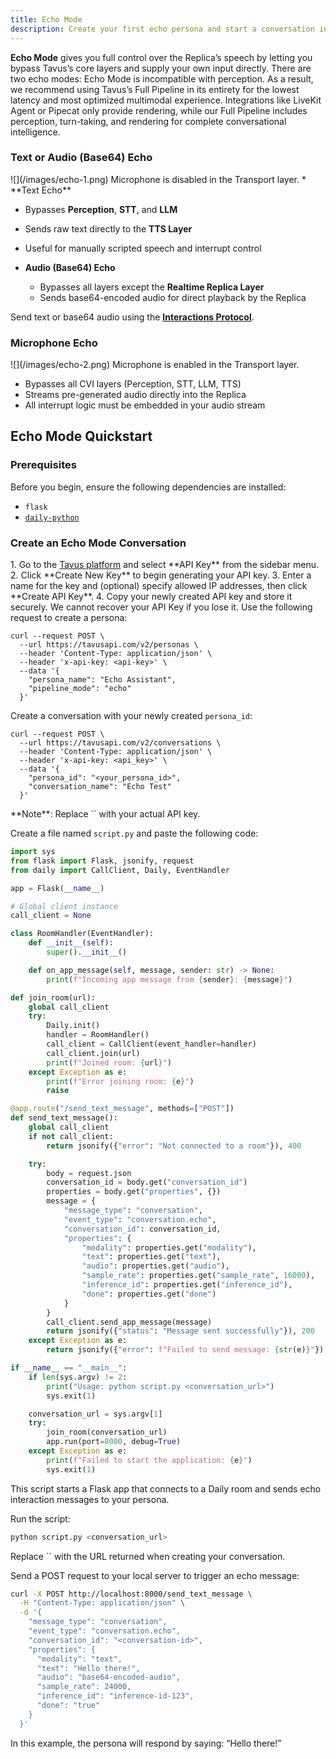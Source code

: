 ```yaml
---
title: Echo Mode
description: Create your first echo persona and start a conversation in seconds.
---
```


**Echo Mode** gives you full control over the Replica’s speech by letting you bypass Tavus’s core layers and supply your own input directly. There are two echo modes:
<Warning>
Echo Mode is incompatible with perception. As a result, we recommend using Tavus’s Full Pipeline in its entirety for the lowest latency and most optimized multimodal experience. Integrations like LiveKit Agent or Pipecat only provide rendering, while our Full Pipeline includes perception, turn-taking, and rendering for complete conversational intelligence.
</Warning>
### **Text or Audio (Base64) Echo**
<Frame>
![](/images/echo-1.png)
</Frame>
Microphone is disabled in the Transport layer.
* **Text Echo**

  * Bypasses **Perception**, **STT**, and **LLM**
  * Sends raw text directly to the **TTS Layer**
  * Useful for manually scripted speech and interrupt control

* **Audio (Base64) Echo**

  * Bypasses all layers except the **Realtime Replica Layer**
  * Sends base64-encoded audio for direct playback by the Replica

<Note>
Send text or base64 audio using the <a href="/sections/event-schemas/conversation-echo" target="_blank" rel="noopener noreferrer"><strong>Interactions Protocol</strong></a>.
</Note>

### **Microphone Echo**
<Frame>
![](/images/echo-2.png)
</Frame>
Microphone is enabled in the Transport layer.

* Bypasses all CVI layers (Perception, STT, LLM, TTS)
* Streams pre-generated audio directly into the Replica
* All interrupt logic must be embedded in your audio stream


## Echo Mode Quickstart
### Prerequisites

Before you begin, ensure the following dependencies are installed:

* `flask`
* <a href="https://docs.daily.co/reference/daily-python/installation" target="_blank">`daily-python`</a>

### Create an Echo Mode Conversation

<Steps>

<Step title="Step 1: Get an API Key" titleSize="h3">
1. Go to the <a href="https://platform.tavus.io/" target="_blank">Tavus platform</a> and select **API Key** from the sidebar menu.
2. Click **Create New Key** to begin generating your API key.
3. Enter a name for the key and (optional) specify allowed IP addresses, then click **Create API Key**.
4. Copy your newly created API key and store it securely.
<Warning>
We cannot recover your API Key if you lose it.
</Warning>
</Step>

<Step title="Step 2: Create an Echo Persona" titleSize="h3">
Use the following request to create a persona:

```shell cURL
curl --request POST \
  --url https://tavusapi.com/v2/personas \
  --header 'Content-Type: application/json' \
  --header 'x-api-key: <api-key>' \
  --data '{
    "persona_name": "Echo Assistant",
    "pipeline_mode": "echo"
  }'
```
</Step>

<Step title="Step 3: Create a Conversation" titleSize="h3">

Create a conversation with your newly created `persona_id`:

```shell cURL
curl --request POST \
  --url https://tavusapi.com/v2/conversations \
  --header 'Content-Type: application/json' \
  --header 'x-api-key: <api_key>' \
  --data '{
    "persona_id": "<your_persona_id>",
    "conversation_name": "Echo Test"
  }'
```
<Note>
**Note**: Replace `<api_key>` with your actual API key. 
</Note>

</Step>

<Step title="Step 4: Create an App" titleSize="h3">
 
Create a file named `script.py` and paste the following code:

```py [expandable]
import sys
from flask import Flask, jsonify, request
from daily import CallClient, Daily, EventHandler

app = Flask(__name__)

# Global client instance
call_client = None

class RoomHandler(EventHandler):
    def __init__(self):
        super().__init__()

    def on_app_message(self, message, sender: str) -> None:
        print(f"Incoming app message from {sender}: {message}")

def join_room(url):
    global call_client
    try:
        Daily.init()
        handler = RoomHandler()
        call_client = CallClient(event_handler=handler)
        call_client.join(url)
        print(f"Joined room: {url}")
    except Exception as e:
        print(f"Error joining room: {e}")
        raise

@app.route("/send_text_message", methods=["POST"])
def send_text_message():
    global call_client
    if not call_client:
        return jsonify({"error": "Not connected to a room"}), 400

    try:
        body = request.json
        conversation_id = body.get("conversation_id")
        properties = body.get("properties", {})
        message = {
            "message_type": "conversation",
            "event_type": "conversation.echo",
            "conversation_id": conversation_id,
            "properties": {
                "modality": properties.get("modality"),
                "text": properties.get("text"),
                "audio": properties.get("audio"),
                "sample_rate": properties.get("sample_rate", 16000),
                "inference_id": properties.get("inference_id"),
                "done": properties.get("done")
            }
        }
        call_client.send_app_message(message)
        return jsonify({"status": "Message sent successfully"}), 200
    except Exception as e:
        return jsonify({"error": f"Failed to send message: {str(e)}"}), 500

if __name__ == "__main__":
    if len(sys.argv) != 2:
        print("Usage: python script.py <conversation_url>")
        sys.exit(1)

    conversation_url = sys.argv[1]
    try:
        join_room(conversation_url)
        app.run(port=8000, debug=True)
    except Exception as e:
        print(f"Failed to start the application: {e}")
        sys.exit(1)
```

<Note>
This script starts a Flask app that connects to a Daily room and sends echo interaction messages to your persona.
</Note>

</Step>

<Step title="Step 5: Execute the Code" titleSize="h3">

Run the script:

```sh
python script.py <conversation_url>
```

<Note>
Replace `<conversation_url>` with the URL returned when creating your conversation.
</Note>

</Step>

<Step title="Step 6: Send Echo Message" titleSize="h3">

Send a POST request to your local server to trigger an echo message:

```sh cURL
curl -X POST http://localhost:8000/send_text_message \
  -H "Content-Type: application/json" \
  -d '{
    "message_type": "conversation",
    "event_type": "conversation.echo",
    "conversation_id": "<conversation-id>",
    "properties": {
      "modality": "text",
      "text": "Hello there!",
      "audio": "base64-encoded-audio",
      "sample_rate": 24000,
      "inference_id": "inference-id-123",
      "done": "true"
    }
  }'
```

In this example, the persona will respond by saying: “Hello there!”

</Step>

</Steps>
